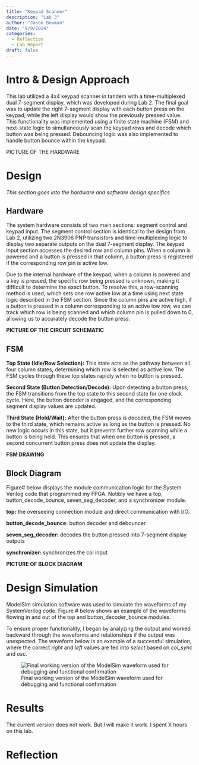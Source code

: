 ```yaml
---
title: "Keypad Scanner"
description: "Lab 3"
author: "Jason Bowman"
date: "9/9/2024"
categories:
  - Reflection
  - Lab Report
draft: false
---
```

# Intro & Design Approach
This lab utilized a 4x4 keypad scanner in tandem with a time-multiplexed dual 7-segment display, which was developed during Lab 2. The final goal was to update the right 7-segment display with each button press on the keypad, while the left display would show the previously pressed value. This functionality was implemented using a finite state machine (FSM) and next-state logic to simultaneously scan the keypad rows and decode which button was being pressed. Debouncing logic was also implemented to handle button bounce within the keypad.

PICTURE OF THE HARDWARE

# Design
*This section goes into the hardware and software design specifics*

## Hardware
The system hardware consists of two main sections: segment control and keypad input. The segment control section is identical to the design from Lab 2, utilizing two 2N3906 PNP transistors and time-multiplexing logic to display two separate outputs on the dual 7-segment display. The keypad input section accesses the desired row and column pins. When a column is powered and a button is pressed in that column, a button press is registered if the corresponding row pin is active low.

Due to the internal hardware of the keypad, when a column is powered and a key is pressed, the specific row being pressed is unknown, making it difficult to determine the exact button. To resolve this, a row-scanning method is used, which sets one row active low at a time using next state logic described in the FSM section. Since the column pins are active high, if a button is pressed in a column corresponding to an active low row, we can track which row is being scanned and which column pin is pulled down to 0, allowing us to accurately decode the button press.

**PICTURE OF THE CIRCUIT SCHEMATIC**

## FSM
**Top State (Idle/Row Selection):** This state acts as the pathway between all four column states, determining which row is selected as active low. The FSM cycles through these top states rapidly when no button is pressed.

**Second State (Button Detection/Decode):** Upon detecting a button press, the FSM transitions from the top state to this second state for one clock cycle. Here, the button decoder is engaged, and the corresponding segment display values are updated.

**Third State (Hold/Wait):** After the button press is decoded, the FSM moves to the third state, which remains active as long as the button is pressed. No new logic occurs in this state, but it prevents further row scanning while a button is being held. This ensures that when one button is pressed, a second concurrent button press does not update the display.

**FSM DRAWING**

## Block Diagram
Figure# below displays the module communication logic for the System Verilog code that programmed my FPGA. Notibly we have a top, button_decode_bounce, seven_seg_decoder, and a synchronizer module.

**top:** the overseeing connection module and direct communication with I/O.

**button_decode_bounce:** button decoder and debouncer

**seven_seg_decoder:** decodes the button pressed into 7-segment display outputs

**synchronizer:** synchronizes the col input

**PICTURE OF BLOCK DIAGRAM**

# Design Simulation
ModelSim simulation software was used to simulate the waveforms of my SystemVerilog code. Figure # below shows an example of the waveforms flowing in and out of the top and button_decoder_bounce modules.

To ensure proper functionality, I began by analyzing the output and worked backward through the waveforms and relationships if the output was unexpected. The waveform below is an example of a successful simulation, where the correct *right* and *left* values are fed into *select* based on *col_sync* and *osc*.

![Final working version of the ModelSim waveform used for debugging and functional confirmation](images/sim.jpeg)

# Results
The current version does not work. But I will make it work. I spent X hours on this lab.

# Reflection
